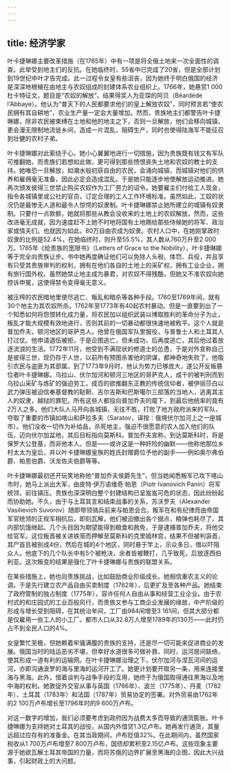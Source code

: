 ```yaml
---
---
---
```

title: 经济学家
---




叶卡捷琳娜主要改革措施（在1765年）中有一项是将全俄土地来一次全面性的调查。此举受到地主们的反抗。在她临终时，55省中已完成了20省，但是全部计划到19世纪中叶才告完成。此一过程令女皇有些沮丧，因为她终于明白俄国的经济是深深地根植在由地主与农奴组成的封建体系农业组织上。1766年，她悬赏1 000杜卡特征文，题目是“农奴的解放”。结果得奖人为亚琛的阿贝（Béardéde l'Abbaye）。他认为“普天下的人民都要求他们的皇上解放农奴”，同时预言若“使农民拥有其自耕地”，农业生产量一定会大量增加。然而，贵族地主们都警告叶卡捷琳娜，除非农民被束缚在土地和他的地主之下，否则一旦解放，他们会移向城镇，更会漫无限制地流徙乡间，造成一片混乱，阻碍生产，同时也使得陆海军不能征召到壮健的农村子弟。

叶卡捷琳娜对此萦绕于心。她小心翼翼地进行一切措施，因为贵族既有钱又有军队可推翻她，而贵族们若想如此做，更可得到那些愤恨丧失土地和农奴的教士的支持。她唯恐一旦解放，如潮水般初获自由的农民，会涌向城镇，而城镇对他们的供养和雇佣毫无准备，因此必定会造成混乱。于是她只能逐步地使解放运动推进。她再次颁发彼得三世禁止购买农奴作为工厂劳力的诏令。她要雇主们付给工人现金，指令各城镇里或公社的官员，订定合理的工人工作环境标准。虽然如此，工奴的状况仍是最惨无人道和最令人惊愕的奴隶制。叶卡捷琳娜禁止她所建立的城镇有奴隶制。只要付一点款额，她就将那些从教会没收来的土地上的农奴解放。然而，这些改进毫无成就，因为速度赶不上她不时地将国有土地赐给那些侍候她的将军、政治家或情夫们。也就因为如此，80万自由农成为奴隶。农村人口中，在她刚掌政时奴隶的比例是52.4%，在她临终时，则升至55.5%，其人数从760万升至2 000万。1785年《给贵族的宽限书》（Letters of Grace to the Nobility），叶卡捷琳娜等于完全向贵族让步。书中她再度确证他们可以免除人头税、体罚、兵役，并且享有只受其贵族审判的权利，拥有在他们各自的土地上的采矿权，拥有工业企业，拥有旅行国外权。虽然她禁止地主成为暴君，对农奴不得残酷，但她又不准农奴向她控诉申冤，这使得禁令变得毫无意义。

被压榨的农民暗地里使尽逃亡、叛乱和暗杀等各种手段。1760至1769年间，就有30个地主为其农奴所杀。1762年至1773年有40起农村暴动。但是一直要到出了一个知悉如何将怨恨转化成力量，将农民加以组织武装以博取胜利的革命分子为止，叛乱才能大规模有效地进行，否则其前的一切暴动都很快速地被敉平。这个人就是普加乔夫，顿河地区的哥萨克人。他曾在俄国军队里服役，与普鲁士人和土耳其人打过仗。他申请退伍被拒，于是企图逃亡，但未成功，后再度逃亡，其后他过着放逐流浪的生活。1772年11月，他受到不满现状的修道士的怂恿，于是对外宣称自己是彼得三世，现仍存于人世，以前所有预图杀害他的阴谋，都神奇地失败了。他吸引农民与盗匪为其部属，到了1773年9月时，他认为势力已够庞大，遂公开反叛篡位者叶卡捷琳娜。乌拉山、伏尔加河和顿河三地区的哥萨克人，成千的被判刑而到乌拉山采矿与炼矿的强迫劳工，成百的欲推翻东正教的传统信仰者，被伊丽莎白以武力弹压被迫信奉基督教的鞑靼、吉尔吉斯和巴斯噶尔三部落的当地人，逃离其主人的奴隶，越狱的罪犯，所有这些人都投向普加乔夫的麾下，到最后他统率的竟有2万人之多。他们大队人马开向各城镇，无往不胜，打败了地方政府派来的军队，夺取了重要的市镇如喀山和萨拉多夫（Saratov，译按：俄境伏尔加河上之一座城市）。他们没收一切作为补给品，杀死地主，强迫不很愿意的农人加入他们的队伍，迈向伏尔加盆地，其后目标指向莫斯科。普加乔夫宣称，到达莫斯科时，将是保罗大公登基，而非他本人。但是——或许这是一种奸险的幽默——他称他那位乡村太太为皇后，并以叶卡捷琳娜皇族的姓氏封赠爵位予他的副手——例如奥尔弗伯爵、帕恩伯爵、沃龙佐夫伯爵等等。

叶卡捷琳娜最初还开玩笑地称他“普加乔夫侯爵先生”，但当她闻悉叛军已攻下喀山市时，她马上派出大军，由皮特·伊万诺维奇·帕恩（Piotr Ivanovich Panin）将军统领，前往镇压。贵族也深深明白整个封建结构已呈岌岌可危的状态，因此纷纷起而协助她。不久，由于与土耳其言和结束战事的关系，苏沃罗夫（Alexander Vasilievich Suvorov）随即带领骑兵前来与帕恩会合。叛军在和有纪律而由帝国军官统领的正规军相抗后，即刻瓦解，他们被迫撤出各个据点，粮弹也耗尽了，其内部饥饿继起。几个头目因为期望能得到粮食和赦免，于是逮捕普加乔夫，将他交给官军。这位叛首被关进铁笼而押解至莫斯科的克里姆林宫，结果不但被判袅首，其尸首且被剖成4份，然后在城的4个地区，同时悬于竿上，示众多日，借以吓阻众人。他底下的几个队长中有5个被枪决，余者皆被鞭打，几乎致死，后放逐西伯利亚。这次叛变的结果是强化了叶卡捷琳娜与贵族的联盟关系。

在某些措施上，她也向贵族挑战，比如鼓励商业阶级成长。她相信重农主义的论调，于是先行建立农产品自由买卖制度（1762年），后更扩及至各种产品。她结束了政府管制的独占制度（1775年），容许任何人自由从事和经营工业企业。由于农村式的和庄园式的工业百般风行，而贵族又参与工商企业发展的缘故，中产阶级的形成与增长受到阻碍，在其统治年间，工厂由984间增至3 161间，但其大部分都是仅雇用一些工人的小工厂。都市人口从32.8万人增至1789年的130万——此时仍占不到全民人口的4%。

女皇繁忙至极，但她赖着牢骚满腹的贵族的支持，还是尽一切可能来促进商业的发展。俄国当时的陆运恶劣不堪，但幸好水道很多可做补救，同时，运河居间联络，使其形成一道有利的运输网。在叶卡捷琳娜治理之下，伏尔加河与涅瓦河间的运河，亦即沟通波罗的海与里海的运河开工了。她更计划要开取另一条，用来连接里海与黑海。此外，借着谈判与战争手段的互用，她终于为俄国取得通往黑海以及地中海的权利。她敦促外交官从事与英国（1766年）、波兰（1775年）、丹麦（1782年）、土耳其（1783年）和法国（1787年）贸易协定的签署。对外贸易由1762年的2 100万卢布增长至1796年时的9 600万卢布。

对这一数字的增加，我们必须要考虑到政府因为战费太多而导致的通货膨胀。叶卡捷琳娜为支持她对土耳其的战役，从国内外借贷1.3亿卢布。她再发行通货，其量远超过应存有的准备金。在其当政期间，卢布贬值32%。在此期间内，虽然国家税收从1 700万卢布增至7 800万卢布，国债却累积至2.15亿卢布。这些现象主要源于她欲瓦解土耳其帝国的力量，而将苏俄的边界扩展至黑海的企图，因此大兴战事，引起财政上的大问题。